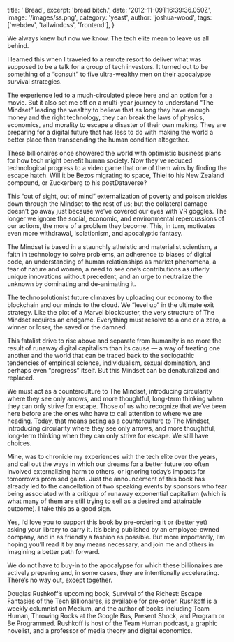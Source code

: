   title: ' Bread',
  excerpt: 'bread bitch.',
  date: '2012-11-09T16:39:36.050Z',
  image: '/images/ss.png',
  category: 'yeast',
  author: 'joshua-wood',
  tags: ['webdev', 'tailwindcss', 'frontend'],
}

We always knew but now we know. The tech elite mean to leave us all behind.

I learned this when I traveled to a remote resort to deliver what was supposed to be a talk for a group of tech investors. It turned out to be something of a “consult” to five ultra-wealthy men on their apocalypse survival strategies.

The experience led to a much-circulated piece here and an option for a movie. But it also set me off on a multi-year journey to understand “The Mindset” leading the wealthy to believe that as long they have enough money and the right technology, they can break the laws of physics, economics, and morality to escape a disaster of their own making. They are preparing for a digital future that has less to do with making the world a better place than transcending the human condition altogether.

These billionaires once showered the world with optimistic business plans for how tech might benefit human society. Now they’ve reduced technological progress to a video game that one of them wins by finding the escape hatch. Will it be Bezos migrating to space, Thiel to his New Zealand compound, or Zuckerberg to his postDataverse?

This “out of sight, out of mind” externalization of poverty and poison trickles down through the Mindset to the rest of us; but the collateral damage doesn’t go away just because we’ve covered our eyes with VR goggles. The longer we ignore the social, economic, and environmental repercussions of our actions, the more of a problem they become. This, in turn, motivates even more withdrawal, isolationism, and apocalyptic fantasy.

The Mindset is based in a staunchly atheistic and materialist scientism, a faith in technology to solve problems, an adherence to biases of digital code, an understanding of human relationships as market phenomena, a fear of nature and women, a need to see one’s contributions as utterly unique innovations without precedent, and an urge to neutralize the unknown by dominating and de-animating it.

The technosolutionist future climaxes by uploading our economy to the blockchain and our minds to the cloud. We “level up” in the ultimate exit strategy. Like the plot of a Marvel blockbuster, the very structure of The Mindset requires an endgame. Everything must resolve to a one or a zero, a winner or loser, the saved or the damned.

This fatalist drive to rise above and separate from humanity is no more the result of runaway digital capitalism than its cause — a way of treating one another and the world that can be traced back to the sociopathic tendencies of empirical science, individualism, sexual domination, and perhaps even “progress” itself. But this Mindset can be denaturalized and replaced.

We must act as a counterculture to The Mindset, introducing circularity where they see only arrows, and more thoughtful, long-term thinking when they can only strive for escape.
Those of us who recognize that we’ve been here before are the ones who have to call attention to where we are heading. Today, that means acting as a counterculture to The Mindset, introducing circularity where they see only arrows, and more thoughtful, long-term thinking when they can only strive for escape. We still have choices.

Mine, was to chronicle my experiences with the tech elite over the years, and call out the ways in which our dreams for a better future too often involved externalizing harm to others, or ignoring today’s impacts for tomorrow’s promised gains. Just the announcement of this book has already led to the cancellation of two speaking events by sponsors who fear being associated with a critique of runaway exponential capitalism (which is what many of them are still trying to sell as a desired and attainable outcome). I take this as a good sign.

Yes, I’d love you to support this book by pre-ordering it or (better yet) asking your library to carry it. It’s being published by an employee-owned company, and in as friendly a fashion as possible. But more importantly, I’m hoping you’ll read it by any means necessary, and join me and others in imagining a better path forward.

We do not have to buy-in to the apocalypse for which these billionaires are actively preparing and, in some cases, they are intentionally accelerating. There’s no way out, except together.

Douglas Rushkoff’s upcoming book, Survival of the Richest: Escape Fantasies of the Tech Billionaires, is available for pre-order. Rushkoff is a weekly columnist on Medium, and the author of books including Team Human, Throwing Rocks at the Google Bus, Present Shock, and Program or Be Programmed. Rushkoff is host of the Team Human podcast, a graphic novelist, and a professor of media theory and digital economics.
